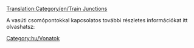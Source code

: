 [[Translation:Category/en/Train Junctions]]


A vasúti csomópontokkal kapcsolatos további részletes információkat itt olvashatsz:
{{en/Links/Train Junctions}}

[[Category:hu/Vonatok]]